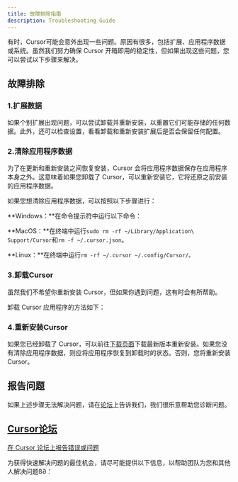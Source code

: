 ```yaml
---
title: 故障排除指南
description: Troubleshooting Guide
---
```


 
有时，Cursor可能会意外出现一些问题。原因有很多，包括扩展、应用程序数据或系统。虽然我们努力确保 Cursor 开箱即用的稳定性，但如果出现这些问题，您可以尝试以下步骤来解决。

## 故障排除

### 1.扩展数据

如果个别扩展出现问题，可以尝试卸载并重新安装，以重置它们可能存储的任何数据。此外，还可以检查设置，看看卸载和重新安装扩展后是否会保留任何配置。

### 2.清除应用程序数据

为了在更新和重新安装之间恢复安装，Cursor 会将应用程序数据保存在应用程序本身之外。这意味着如果您卸载了 Cursor，可以重新安装它，它将还原之前安装的应用程序数据。

如果您想清除应用程序数据，可以按照以下步骤进行：

**Windows：**在命令提示符中运行以下命令：

**MacOS：**在终端中运行`sudo rm -rf ~/Library/Application\ Support/Cursor`和`rm -f ~/.cursor.json`。

**Linux：**在终端中运行`rm -rf ~/.cursor ~/.config/Cursor/。`

### 3.卸载Cursor

虽然我们不希望你重新安装 Cursor，但如果你遇到问题，这有时会有所帮助。

卸载 Cursor 应用程序的方法如下：

### 4.重新安装Cursor

如果您已经卸载了 Cursor，可以前往[下载页面](https://www.cursor.com/download)下载最新版本重新安装。如果您没有清除应用程序数据，则应将应用程序恢复到卸载时的状态。否则，您将重新安装 Cursor。

## 报告问题

如果上述步骤无法解决问题，请在[论坛](https://forum.cursor.com/)上告诉我们，我们很乐意帮助您诊断问题。

## [Cursor论坛](https://forum.cursor.com/)

[在 Cursor 论坛上报告错误或问题](https://forum.cursor.com/)

为获得快速解决问题的最佳机会，请尽可能提供以下信息，以帮助团队为您和其他人解决问题ß∂：